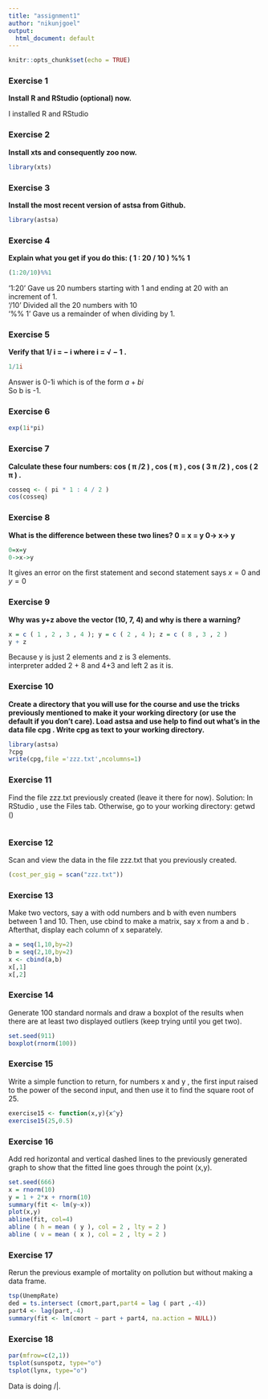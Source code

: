 ```yaml
---
title: "assignment1"
author: "nikunjgoel"
output:
  html_document: default
---
```


```r
knitr::opts_chunk$set(echo = TRUE)
```

### Exercise 1
**Install R and RStudio (optional) now.**

I installed R and RStudio

### Exercise 2
**Install xts and consequently zoo now.**

```r
library(xts)
```

### Exercise 3
**Install the most recent version of astsa from Github.**

```r
library(astsa)
```

### Exercise 4
**Explain what you get if you do this: ( 1 : 20 / 10 ) %% 1**
```r
(1:20/10)%%1
```

'1:20' Gave us 20 numbers starting with 1 and ending at 20 with an increment of 1. <br />
'/10' Divided all the 20 numbers with 10
<br />
'%% 1' Gave us a remainder of when dividing by 1.

### Exercise 5
**Verify that 1/ i = − i where i = √ − 1 .**
```r
1/1i
```

Answer is 0-1i which is of the form $a + bi$ <br />
So b is -1.

### Exercise 6
```r
exp(1i*pi)
```

### Exercise 7 
**Calculate these four numbers: cos ( π /2 ) , cos ( π ) , cos ( 3 π /2 ) , cos ( 2 π ) .**
```r
cosseq <- ( pi * 1 : 4 / 2 )
cos(cosseq)
```

### Exercise 8
**What is the difference between these two lines? 0 = x = y 0-> x-> y **
```r
0=x=y
0->x->y
```
It gives an error on the first statement and second statement says $x = 0$ and $y = 0$

### Exercise 9
**Why was y+z above the vector (10, 7, 4) and why is there a warning?**
```r
x = c ( 1 , 2 , 3 , 4 ); y = c ( 2 , 4 ); z = c ( 8 , 3 , 2 )
y + z
```
Because y is just 2 elements and z is 3 elements. <br />
interpreter added 2 + 8 and 4+3 and left 2 as it is.

### Exercise 10
**Create a directory that you will use for the course and use the tricks previously mentioned to make it your working directory (or use the default if you don’t care). Load astsa and use help to find out what’s in the data file cpg . Write cpg as text to your working directory.**

```r
library(astsa)
?cpg
write(cpg,file ='zzz.txt',ncolumns=1)
```

### Exercise 11
Find the file zzz.txt previously created (leave it there for now). Solution: In RStudio , use the Files tab. Otherwise, go to your working directory: getwd ()
```r
```

### Exercise 12
Scan and view the data in the file zzz.txt that you previously created.
```r
(cost_per_gig = scan("zzz.txt"))
```

### Exercise 13
Make two vectors, say a with odd numbers and b with even numbers between 1 and 10. Then, use cbind to make a matrix, say x from a and b . Afterthat, display each column of x separately.

```r
a = seq(1,10,by=2)
b = seq(2,10,by=2)
x <- cbind(a,b)
x[,1]
x[,2]
```


### Exercise 14
Generate 100 standard normals and draw a boxplot of the results when there are at least two displayed outliers (keep trying until you get two).

```r
set.seed(911)
boxplot(rnorm(100))
```


### Exercise 15
Write a simple function to return, for numbers x and y , the first input raised to the power of the second input, and then use it to find the square root of 25.

```r
exercise15 <- function(x,y){x^y}
exercise15(25,0.5)
```


### Exercise 16
Add red horizontal and vertical dashed lines to the previously generated graph to show that the fitted line goes through the point (x,y).
```r
set.seed(666)
x = rnorm(10)
y = 1 + 2*x + rnorm(10)
summary(fit <- lm(y~x))
plot(x,y)
abline(fit, col=4)
abline ( h = mean ( y ), col = 2 , lty = 2 )
abline ( v = mean ( x ), col = 2 , lty = 2 )
```

### Exercise 17
Rerun the previous example of mortality on pollution but without making a data frame.

```r
tsp(UnempRate)
ded = ts.intersect (cmort,part,part4 = lag ( part ,-4))
part4 <- lag(part,-4)
summary(fit <- lm(cmort ~ part + part4, na.action = NULL))
```

### Exercise 18
```r
par(mfrow=c(2,1))
tsplot(sunspotz, type="o")
tsplot(lynx, type="o")
```

Data is doing /|.